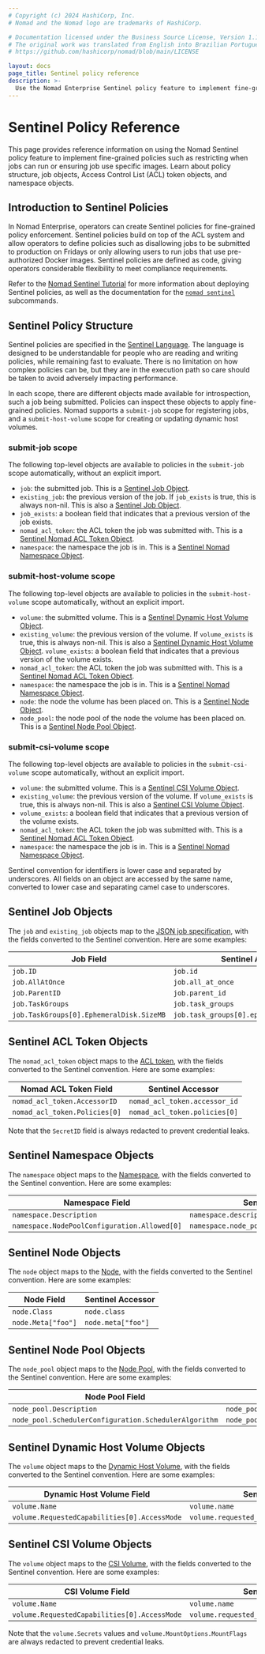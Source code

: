 ```yaml
---
# Copyright (c) 2024 HashiCorp, Inc.
# Nomad and the Nomad logo are trademarks of HashiCorp.

# Documentation licensed under the Business Source License, Version 1.1.
# The original work was translated from English into Brazilian Portuguese.
# https://github.com/hashicorp/nomad/blob/main/LICENSE

layout: docs
page_title: Sentinel policy reference
description: >-
  Use the Nomad Enterprise Sentinel policy feature to implement fine-grained control over jobs, such as restricting when jobs can run or ensuring jobs use specific images. Learn about policy structure, job objects, Access Control List (ACL) token objects, and namespace objects.
---
```


# Sentinel Policy Reference

<EnterpriseAlert product="nomad" />

This page provides reference information on using the Nomad Sentinel policy feature to implement fine-grained policies such as restricting when jobs can run or ensuring job use specific images. Learn about policy structure, job objects, Access Control List (ACL) token objects, and namespace objects.

## Introduction to Sentinel Policies

In Nomad Enterprise, operators can create Sentinel policies for fine-grained
policy enforcement. Sentinel policies build on top of the ACL system and allow
operators to define policies such as disallowing jobs to be submitted to
production on Fridays or only allowing users to run jobs that use pre-authorized
Docker images. Sentinel policies are defined as code, giving operators
considerable flexibility to meet compliance requirements.

Refer to the [Nomad Sentinel Tutorial][] for more information about deploying
Sentinel policies, as well as the documentation for the [`nomad sentinel`][]
subcommands.

## Sentinel Policy Structure

Sentinel policies are specified in the [Sentinel Language][sentinel]. The
language is designed to be understandable for people who are reading and writing
policies, while remaining fast to evaluate. There is no limitation on how
complex policies can be, but they are in the execution path so care should be
taken to avoid adversely impacting performance.

In each scope, there are different objects made available for introspection,
such a job being submitted. Policies can inspect these objects to apply
fine-grained policies. Nomad supports a `submit-job` scope for registering jobs,
and a `submit-host-volume` scope for creating or updating dynamic host volumes.

### submit-job scope

The following top-level objects are available to policies in the `submit-job`
scope automatically, without an explicit import.

* `job`: the submitted job. This is a [Sentinel Job
  Object](#sentinel-job-objects).
* `existing_job`: the previous version of the job. If `job_exists` is true, this
  is always non-nil. This is also a [Sentinel Job
  Object](#sentinel-job-objects).
* `job_exists`: a boolean field that indicates that a previous version of the
  job exists.
* `nomad_acl_token`: the ACL token the job was submitted with. This is a
  [Sentinel Nomad ACL Token Object](#sentinel-acl-token-objects).
* `namespace`: the namespace the job is in. This is a [Sentinel Nomad Namespace
  Object](#sentinel-namespace-objects).

### submit-host-volume scope

The following top-level objects are available to policies in the
`submit-host-volume` scope automatically, without an explicit import.

* `volume`: the submitted volume. This is a [Sentinel Dynamic Host Volume
  Object](#sentinel-dynamic-host-volume-objects).
* `existing_volume`: the previous version of the volume. If `volume_exists` is
  true, this is always non-nil. This is also a [Sentinel Dynamic Host
  Volume Object](#sentinel-dynamic-host-volume-objects). `volume_exists`: a
  boolean field that indicates that a previous version of the volume exists.
* `nomad_acl_token`: the ACL token the job was submitted with. This is a
  [Sentinel Nomad ACL Token Object](#sentinel-acl-token-objects).
* `namespace`: the namespace the job is in. This is a [Sentinel Nomad Namespace
  Object](#sentinel-namespace-objects).
* `node`: the node the volume has been placed on. This is a [Sentinel Node
  Object](#sentinel-node-objects).
* `node_pool`: the node pool of the node the volume has been placed on. This is
  a [Sentinel Node Pool Object](#sentinel-node-pool-objects).

### submit-csi-volume scope

The following top-level objects are available to policies in the
`submit-csi-volume` scope automatically, without an explicit import.

- `volume`: the submitted volume. This is a [Sentinel CSI Volume
  Object](#sentinel-csi-volume-objects).
- `existing_volume`: the previous version of the volume. If `volume_exists` is
  true, this is always non-nil. This is also a [Sentinel CSI Volume
  Object](#sentinel-csi-volume-objects). 
- `volume_exists`: a boolean field that indicates that a previous version of the
  volume exists.
- `nomad_acl_token`: the ACL token the job was submitted with. This is a
  [Sentinel Nomad ACL Token Object](#sentinel-acl-token-objects).
- `namespace`: the namespace the job is in. This is a [Sentinel Nomad Namespace
  Object](#sentinel-namespace-objects).

Sentinel convention for identifiers is lower case and separated by underscores.
All fields on an object are accessed by the same name, converted to lower case
and separating camel case to underscores.

## Sentinel Job Objects

The `job` and `existing_job` objects map to the [JSON job specification][], with
the fields converted to the Sentinel convention. Here are some examples:

| Job Field                                | Sentinel Accessor                           |
|------------------------------------------|---------------------------------------------|
| `job.ID`                                 | `job.id`                                    |
| `job.AllAtOnce`                          | `job.all_at_once`                           |
| `job.ParentID`                           | `job.parent_id`                             |
| `job.TaskGroups`                         | `job.task_groups`                           |
| `job.TaskGroups[0].EphemeralDisk.SizeMB` | `job.task_groups[0].ephemeral_disk.size_mb` |

## Sentinel ACL Token Objects

The `nomad_acl_token` object maps to the [ACL token][], with the fields
converted to the Sentinel convention. Here are some examples:

| Nomad ACL Token Field         | Sentinel Accessor             |
|-------------------------------|-------------------------------|
| `nomad_acl_token.AccessorID`  | `nomad_acl_token.accessor_id` |
| `nomad_acl_token.Policies[0]` | `nomad_acl_token.policies[0]` |

Note that the `SecretID` field is always redacted to prevent credential leaks.

## Sentinel Namespace Objects

The `namespace` object maps to the [Namespace][], with the fields converted to
the Sentinel convention. Here are some examples:

| Namespace Field                              | Sentinel Accessor                              |
|----------------------------------------------|------------------------------------------------|
| `namespace.Description`                      | `namespace.description`                        |
| `namespace.NodePoolConfiguration.Allowed[0]` | `namespace.node_pool_configuration.allowed[0]` |

## Sentinel Node Objects

The `node` object maps to the [Node][], with the fields converted to the
Sentinel convention. Here are some examples:

| Node Field         | Sentinel Accessor  |
|--------------------|--------------------|
| `node.Class`       | `node.class`       |
| `node.Meta["foo"]` | `node.meta["foo"]` |

## Sentinel Node Pool Objects

The `node_pool` object maps to the [Node Pool][], with the fields converted to
the Sentinel convention. Here are some examples:

| Node Pool Field                                       | Sentinel Accessor                                       |
|-------------------------------------------------------|---------------------------------------------------------|
| `node_pool.Description`                               | `node_pool.description`                                 |
| `node_pool.SchedulerConfiguration.SchedulerAlgorithm` | `node_pool.scheduler_configuration.scheduler_algorithm` |

## Sentinel Dynamic Host Volume Objects

The `volume` object maps to the [Dynamic Host Volume][], with the fields
converted to the Sentinel convention. Here are some examples:

| Dynamic Host Volume Field                    | Sentinel Accessor                              |
|----------------------------------------------|------------------------------------------------|
| `volume.Name`                                | `volume.name`                                  |
| `volume.RequestedCapabilities[0].AccessMode` | `volume.requested_capabilities[0].access_mode` |

## Sentinel CSI Volume Objects

The `volume` object maps to the [CSI Volume][], with the fields
converted to the Sentinel convention. Here are some examples:

| CSI Volume Field                             | Sentinel Accessor                              |
|----------------------------------------------|------------------------------------------------|
| `volume.Name`                                | `volume.name`                                  |
| `volume.RequestedCapabilities[0].AccessMode` | `volume.requested_capabilities[0].access_mode` |

Note that the `volume.Secrets` values and `volume.MountOptions.MountFlags` are always redacted to prevent credential leaks.


[Nomad Sentinel Tutorial]: /nomad/docs/govern/sentinel
[`nomad sentinel`]: /nomad/commands/sentinel
[sentinel]: https://docs.hashicorp.com/sentinel
[JSON job specification]: /nomad/api-docs/json-jobs
[ACL token]: https://github.com/hashicorp/nomad/blob/v1.9.4/nomad/structs/structs.go#L13502-L13531
[Namespace]: https://github.com/hashicorp/nomad/blob/v1.9.4/nomad/structs/structs.go#L5578-L5610
[Node]: https://github.com/hashicorp/nomad/blob/v1.9.4/nomad/structs/structs.go#L2086-L2210
[Node Pool]: https://github.com/hashicorp/nomad/blob/v1.9.4/nomad/structs/node_pool.go#L46-L68
[Dynamic Host Volume]: https://github.com/hashicorp/nomad/blob/main/nomad/structs/host_volumes.go#L18-L87
[CSI Volume]: https://github.com/hashicorp/nomad/blob/main/nomad/structs/csi.go#L249-L312 
